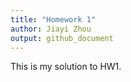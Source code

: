 ```yaml
---
title: "Homework 1"
author: Jiayi Zhou
output: github_document
---
```


This is my solution to HW1.
